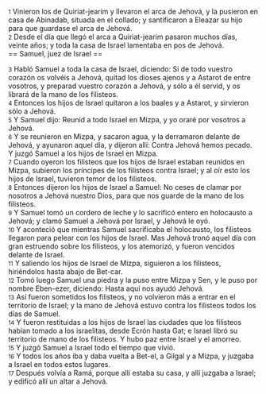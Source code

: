 {{anchor|1}} <small>1</small> Vinieron los de Quiriat-jearim y llevaron el arca de Jehová, y la pusieron en casa de Abinadab, situada en el collado; y santificaron a Eleazar su hijo para que guardase el arca de Jehová.<br>
{{anchor|2}} <small>2</small> Desde el día que llegó el arca a Quiriat-jearim pasaron muchos días, veinte años; y toda la casa de Israel lamentaba en pos de Jehová.<br>
== Samuel, juez de Israel  ==

{{anchor|3}} <small>3</small> Habló Samuel a toda la casa de Israel, diciendo: Si de todo vuestro corazón os volvéis a Jehová, quitad los dioses ajenos y a Astarot de entre vosotros, y preparad vuestro corazón a Jehová, y sólo a él servid, y os librará de la mano de los filisteos.<br>
{{anchor|4}} <small>4</small> Entonces los hijos de Israel quitaron a los baales y a Astarot, y sirvieron sólo a Jehová.<br>
{{anchor|5}} <small>5</small> Y Samuel dijo: Reunid a todo Israel en Mizpa, y yo oraré por vosotros a Jehová.<br>
{{anchor|6}} <small>6</small> Y se reunieron en Mizpa, y sacaron agua, y la derramaron delante de Jehová, y ayunaron aquel día, y dijeron allí: Contra Jehová hemos pecado. Y juzgó Samuel a los hijos de Israel en Mizpa.<br>
{{anchor|7}} <small>7</small> Cuando oyeron los filisteos que los hijos de Israel estaban reunidos en Mizpa, subieron los príncipes de los filisteos contra Israel; y al oír esto los hijos de Israel, tuvieron temor de los filisteos.<br>
{{anchor|8}} <small>8</small> Entonces dijeron los hijos de Israel a Samuel: No ceses de clamar por nosotros a Jehová nuestro Dios, para que nos guarde de la mano de los filisteos.<br>
{{anchor|9}} <small>9</small> Y Samuel tomó un cordero de leche y lo sacrificó entero en holocausto a Jehová; y clamó Samuel a Jehová por Israel, y Jehová le oyó.<br>
{{anchor|10}} <small>10</small> Y aconteció que mientras Samuel sacrificaba el holocausto, los filisteos llegaron para pelear con los hijos de Israel. Mas Jehová tronó aquel día con gran estruendo sobre los filisteos, y los atemorizó, y fueron vencidos delante de Israel.<br>
{{anchor|11}} <small>11</small> Y saliendo los hijos de Israel de Mizpa, siguieron a los filisteos, hiriéndolos hasta abajo de Bet-car.<br>
{{anchor|12}} <small>12</small> Tomó luego Samuel una piedra y la puso entre Mizpa y Sen, y le puso por nombre Eben-ezer, diciendo: Hasta aquí nos ayudó Jehová.<br>
{{anchor|13}} <small>13</small> Así fueron sometidos los filisteos, y no volvieron más a entrar en el territorio de Israel; y la mano de Jehová estuvo contra los filisteos todos los días de Samuel.<br>
{{anchor|14}} <small>14</small> Y fueron restituidas a los hijos de Israel las ciudades que los filisteos habían tomado a los israelitas, desde Ecrón hasta Gat; e Israel libró su territorio de mano de los filisteos. Y hubo paz entre Israel y el amorreo.<br>
{{anchor|15}} <small>15</small> Y juzgó Samuel a Israel todo el tiempo que vivió.<br>
{{anchor|16}} <small>16</small> Y todos los años iba y daba vuelta a Bet-el, a Gilgal y a Mizpa, y juzgaba a Israel en todos estos lugares.<br>
{{anchor|17}} <small>17</small> Después volvía a Ramá, porque allí estaba su casa, y allí juzgaba a Israel; y edificó allí un altar a Jehová.<br>
